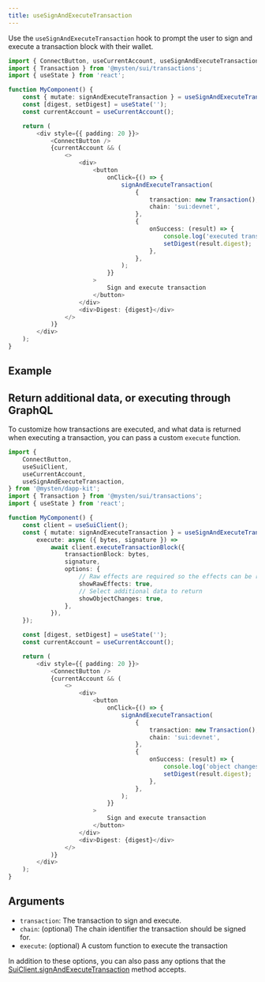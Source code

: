 ```yaml
---
title: useSignAndExecuteTransaction
---
```



Use the `useSignAndExecuteTransaction` hook to prompt the user to sign and execute a transaction
block with their wallet.

```ts
import { ConnectButton, useCurrentAccount, useSignAndExecuteTransaction } from '@mysten/dapp-kit';
import { Transaction } from '@mysten/sui/transactions';
import { useState } from 'react';

function MyComponent() {
	const { mutate: signAndExecuteTransaction } = useSignAndExecuteTransaction();
	const [digest, setDigest] = useState('');
	const currentAccount = useCurrentAccount();

	return (
		<div style={{ padding: 20 }}>
			<ConnectButton />
			{currentAccount && (
				<>
					<div>
						<button
							onClick={() => {
								signAndExecuteTransaction(
									{
										transaction: new Transaction(),
										chain: 'sui:devnet',
									},
									{
										onSuccess: (result) => {
											console.log('executed transaction', result);
											setDigest(result.digest);
										},
									},
								);
							}}
						>
							Sign and execute transaction
						</button>
					</div>
					<div>Digest: {digest}</div>
				</>
			)}
		</div>
	);
}
```

## Example

<UseSignAndExecuteTransactionExample />

## Return additional data, or executing through GraphQL

To customize how transactions are executed, and what data is returned when executing a transaction,
you can pass a custom `execute` function.

```ts
import {
	ConnectButton,
	useSuiClient,
	useCurrentAccount,
	useSignAndExecuteTransaction,
} from '@mysten/dapp-kit';
import { Transaction } from '@mysten/sui/transactions';
import { useState } from 'react';

function MyComponent() {
	const client = useSuiClient();
	const { mutate: signAndExecuteTransaction } = useSignAndExecuteTransaction({
		execute: async ({ bytes, signature }) =>
			await client.executeTransactionBlock({
				transactionBlock: bytes,
				signature,
				options: {
					// Raw effects are required so the effects can be reported back to the wallet
					showRawEffects: true,
					// Select additional data to return
					showObjectChanges: true,
				},
			}),
	});

	const [digest, setDigest] = useState('');
	const currentAccount = useCurrentAccount();

	return (
		<div style={{ padding: 20 }}>
			<ConnectButton />
			{currentAccount && (
				<>
					<div>
						<button
							onClick={() => {
								signAndExecuteTransaction(
									{
										transaction: new Transaction(),
										chain: 'sui:devnet',
									},
									{
										onSuccess: (result) => {
											console.log('object changes', result.objectChanges);
											setDigest(result.digest);
										},
									},
								);
							}}
						>
							Sign and execute transaction
						</button>
					</div>
					<div>Digest: {digest}</div>
				</>
			)}
		</div>
	);
}
```

## Arguments

- `transaction`: The transaction to sign and execute.
- `chain`: (optional) The chain identifier the transaction should be signed for.
- `execute`: (optional) A custom function to execute the transaction

In addition to these options, you can also pass any options that the
[SuiClient.signAndExecuteTransaction](/typedoc/classes/_mysten_sui.client.SuiClient.html#signAndExecuteTransactionBlock)
method accepts.
